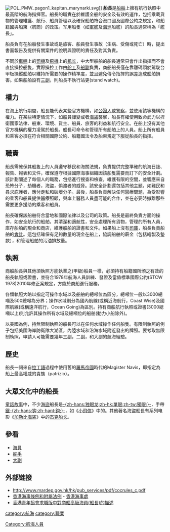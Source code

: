 {{Multiple issues|
{{Expand language|1=en|time=2021-03-27T06:57:21+00:00}}
{{Unreferenced|time=2021-03-27T06:57:21+00:00}}
}}
[[File:POL_PMW_pagon1_kapitan_marynarki.svg|thumb]]]]
'''船長'''是[[船舶|船舶]]上擁有航行執照中最高階的航海指揮官。船長的職責在於維護全船的安全及有效的運作，包括乘載貨物的管理維護、航行、船員管理以及確保船舶符合港口國及國際公約之規定，和船籍國與船東（航商）的政策。军用船隻（如[[軍艦|軍艦]]及[[海巡|海巡]]船艦）的船長通常稱為「艦長」。

船長負有在船舶發生事故或是旅客、船員發生事故（生病、受傷或死亡）時，提出書面報告及提供有關案件的說明與證明的責任及對其負責。

不同於[[車輛|車輛]]上的[[司機|司機]]及[[飛機|飛機]]上的[[机长|机长]]，中大型船舶的船長通常只會作出指揮而不會直接操控船隻，實際操控工作由[[舵手|舵工]]及[[船副|船副]]負責，商船船長僅在靠離碼頭於駕駛台甲板操縱船舶以維持所需要的操作精準度，並且避免傳令指揮的誤差造成船舶損害。如果船舶設有[[三副|三副]]，則船長不執行站更(stand watch)。

== 權力 ==
在海上航行期間，船長能代表某些官方機構，如[[公證人|公證人]]或[[警察|警察]]，並使用該等機構的權力。在某些特定情況下，如船員譁變或者[[海盜|海盜]]襲擊，船長有權使用致命武力以捍衛國家法律、船東、環境、貨主、船員、旅客的利益和航行安全。在船上沒有其他官方機構的權力凌駕於船長。船長可命令和管理所有船舶上的人員。船上所有船員和乘客必須在符合相關國際公約、船籍國法令及船東規定下服從船長的指揮。

== 職責 ==
船長需確保其船隻上的人員遵守移民和海關法規，負責提供完整準確的航海日誌、報告、報表和文件，確保遵守根據國際海事組織因該船隻需要而訂下的安全計劃。該計劃闡述了每個人的職務，包括進行搜查和檢查，維護有限的空間，並響應來自恐怖分子，劫機者，海盜，偷渡者的威脅。該安全計劃還包括其他主題，如難民和尋求庇護者，應付走私和破壞分子。最後，船長負責解決任何醫療問題，為受影響的乘客和船員提供醫療照顧，與岸上醫務人員盡可能的合作，並在必要時撤離那些需要更多援助的乘客和船員。

船長確保該船舶符合當地和國際法律以及公司的政策。船長是最終負責方面的操作，如安全航行的船舶，其清潔和適航性，安全處理所有貨物，管理的所有人員，庫存船舶的現金和商店，維護船舶的證書和文件。如果船上沒有[[司庫|司庫]]，船長負責船舶的[[會計|會計]]。這包括確保有足夠數量的現金在船上，協調船舶的薪金（包括繪製及墊款），和管理船舶的污油排放量。

== 執照 ==
商船船長與其他須執照方能執業之(甲級)船員一樣，必須持有船籍國所頒之有效的船長執照或證書，並符合1978年航海人員訓練、發證及當值標準國際公約(STCW 1978)2010年修正案規定，方能於商船進行服務。

各類執照大略以指定可操作水域以及船舶的總噸位為區分，總噸位一般以3000總噸及500總噸為分界；操作水域則分為國內航線(或稱近海航行，Coast Wise)及國際航線(或稱遠洋航行，Ocean Going)為區別。持有商船航行執照或證書(3000總噸以上)則允許其操作所有水域及總噸位的船舶(動力小船除外)。

以美國為例，持無限制執照的船長可以在任何水域操作任何船隻。有限制執照的例子包括美國海岸防衛隊大湖區，內陸水域和沿海水域附近發出的牌照。要考取無限制執照，申請人可能需要幾年三副，二副，和大副的航海經驗。

== 歷史 ==
船長一詞來自[[拉丁語|拉丁語]]過程中使用舊的[[羅馬帝國|羅馬帝國]]時代的Magister Navis，即指定為船上最高權威的貴族（patrizio）。

==大眾文化中的船長==
[[童話|童話故事]]中，不少[[海盜|海盜]]船長是[[獨眼|-{zh-hans:独眼龙;zh-hk:單眼;zh-tw:獨眼;}-]]，手帶[[鐵|鐵]][[鉤|-{zh-hans:钩;zh-hant:鈎;}-]]，如《[[小飛俠|小飛俠]]》中的{{link-en|鐵鉤船長 (角色)|Captain Hook|-{zh-hant:鐵鉤; zh-tw:虎克; zh-hans:铁钩;}-船長}}。其他著名海盜船長有系列电影《[[加勒比海盗系列电影|加勒比海盗]]》中的[[杰克·斯派罗|杰克船长]]。

==參看==
* [[海員|海員]]
* [[舵手|舵手]]
* [[大副|大副]]

==外部链接==
* http://www.mardep.gov.hk/hk/pub_services/pdf/cocrules_c.pdf
* [http://www.mardep.gov.hk/hk/publication/home.html 香港海事條例和附屬法例] - [[香港海事處|香港海事處]]
* [http://u21.hk/lh/lifeplanning/allcareers2/realistic/R_023_seafar.htm 香港青年拹會求職版中對商船高級海員(船長)的描述]{{dead link|date=2018年4月 |bot=InternetArchiveBot |fix-attempted=yes }}

{{船舶上船员分类}}

[[Category:航海人員|Category:航海人員]]
[[category:航海|category:航海]]
[[category:職業|category:職業]]